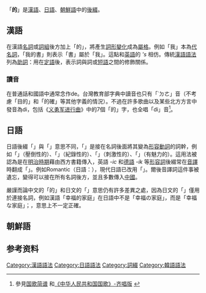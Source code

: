 {{seewikt|[[詞綴|詞綴]]|的}}
{{Wiktionary|的}}
「'''的'''」是[[漢語|漢語]]、[[日語|日語]]、[[朝鮮語|朝鮮語]]中的[[後綴|後綴]]。

== 漢語 ==
在漢語[[名詞|名詞]]或[[詞組|詞組]]後方加上「的」，將產生[[詞形變化|詞形變化]]成為[[屬格|屬格]]。例如「我」本為[[代名詞|代名詞]]，「我的書」則表示「書」屬於「我」。這點和[[英語|英語]]的 '''s'' 相仿。傳統[[汉语语法#“的”字用法|漢語語法]]列為[[助詞|助詞]]：用在[[定語|定語]]後，表示詞與詞或[[短語|短語]]之間的修飾關係。

=== 讀音 ===
在普通話和國語中通常念作de。台灣教育部字典中讀音也只有「˙ㄉㄜ」音（不考慮「目的」和「的確」等其他字義的情況）。不過在許多歌曲以及某些北方方言中發音為di，包括《[[义勇军进行曲|义勇军进行曲]]》中的7個「的」字，也全唱「di」音<ref>參見[http://www.gov.cn/guoqing/2017-06/09/5200994/files/9ee999f97de54b328390260d573dd908.zip 国歌简谱] {{Wayback|url=http://www.gov.cn/guoqing/2017-06/09/5200994/files/9ee999f97de54b328390260d573dd908.zip |date=20180114021537 }}和[http://www.gov.cn/guoqing/2017-06/09/5200994/files/402229817e4e45bb9dd8ecbe738764de.zip 《中华人民共和国国歌》-齐唱版] {{Wayback|url=http://www.gov.cn/guoqing/2017-06/09/5200994/files/402229817e4e45bb9dd8ecbe738764de.zip |date=20180114020738 }}</ref>。

== 日語 ==
日語後綴「{{jpn|link=no|j=的|kn=てき|rm=teki}}」與「{{jpn|link=no|j=[[の|の]]|rm=no}}」意思不同，「{{lang|ja|的}}」是接在名詞後面將其變為[[形容動詞|形容動詞]]的詞幹，例如「{{lang|ja|圧倒的}}」（壓倒性的）、「{{lang|ja|記録的}}」（紀錄性的）、「{{lang|ja|刺激的}}」（刺激性的）、「{{lang|ja|魅力的}}」（有魅力的）。這用法被認為是在[[明治時期|明治時期]]藉由西方書籍傳入，英語 ''-ic'' 和[[德語|德語]] ''-ik'' 等[[形容詞|形容詞]]後綴常在[[音譯|音譯]]時翻成「{{lang|ja|的}}」。例如Romantic（日語：{{lang|ja|浪漫的}}），現代日語已改用「{{lang|ja|ロマンティック}}」。爾後音譯詞這件事被遺忘，變得可以接在所有名詞後方，並且多數傳入[[中國|中國]]。

嚴謹而論中文的「的」和日文的「{{lang|ja|の}}」意思仍有許多差異之處，因為日文的「{{lang|ja|の}}」僅用於連接名詞，例如漢語「幸福的家庭」在日語中不是「幸福の家庭」，而是「幸福な家庭」；{{来源请求|在日本漫畫、小說有時也會看到將中國人講的日語，把助詞「{{lang|ja|の}}」換成「{{lang|ja|的}}」}}，意思上不一定正確。

== 朝鮮語 ==
{{empty section}}

== 参考资料 ==
{{reflist}}

[[Category:漢語語法|Category:漢語語法]]
[[Category:日語語法|Category:日語語法]]
[[Category:詞綴|Category:詞綴]]
[[Category:韓語語法|Category:韓語語法]]